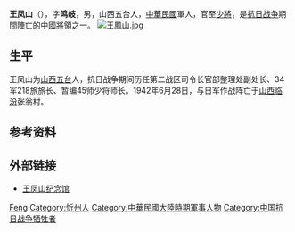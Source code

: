 {{Otheruses|other=名为王凤山的其他人物|王凤山}}
{{Otheruses|other=名为王鸣岐的其他人物|王鸣岐}}

'''王凤山'''（{{bd|1904年||1942年|6月28日}}），字'''鸣岐'''，男，山西五台人，[[中華民國|中華民國]]軍人，官至[[少將|少將]]，是[[中国抗日战争|抗日战争]]期間陣亡的中國將領之一。
[[File:王鳳山.jpg|thumb]]

==生平==
王凤山为[[山西|山西]][[五台|五台]]人，抗日战争期间历任第二战区司令长官部整理处副处长、34军218旅旅长、暂编45师少将师长。1942年6月28日，与日军作战阵亡于[[山西|山西]][[临汾|临汾]]张翁村。

== 参考资料 ==
{{reflist}}

== 外部链接 ==
*[http://www.eelove.cn/wangfengshan 王凤山纪念馆]{{Dead link|date=2018年9月 |bot=InternetArchiveBot |fix-attempted=yes }}

{{Authority control}}

{{DEFAULTSORT:Wang王}}
[[Category:王姓|Feng]]
[[Category:忻州人|Category:忻州人]]
[[Category:中華民國大陸時期軍事人物|Category:中華民國大陸時期軍事人物]]
[[Category:中国抗日战争牺牲者|Category:中国抗日战争牺牲者]]